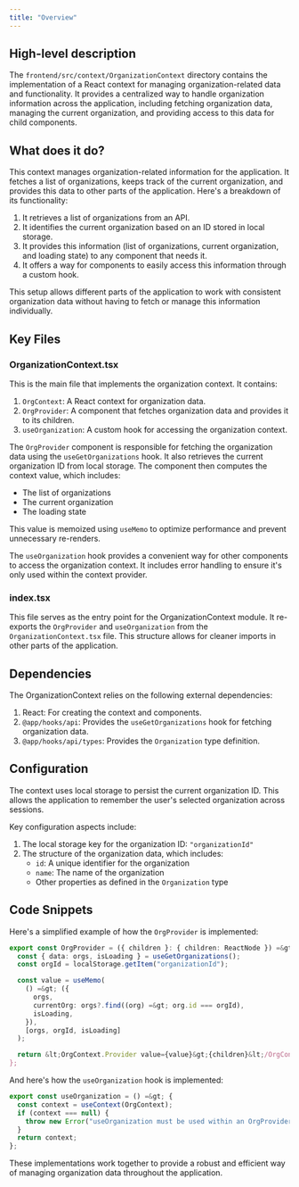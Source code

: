 ```yaml
---
title: "Overview"
---
```


## High-level description
The `frontend/src/context/OrganizationContext` directory contains the implementation of a React context for managing organization-related data and functionality. It provides a centralized way to handle organization information across the application, including fetching organization data, managing the current organization, and providing access to this data for child components.

## What does it do?
This context manages organization-related information for the application. It fetches a list of organizations, keeps track of the current organization, and provides this data to other parts of the application. Here's a breakdown of its functionality:

1. It retrieves a list of organizations from an API.
2. It identifies the current organization based on an ID stored in local storage.
3. It provides this information (list of organizations, current organization, and loading state) to any component that needs it.
4. It offers a way for components to easily access this information through a custom hook.

This setup allows different parts of the application to work with consistent organization data without having to fetch or manage this information individually.

## Key Files

### OrganizationContext.tsx
This is the main file that implements the organization context. It contains:

1. `OrgContext`: A React context for organization data.
2. `OrgProvider`: A component that fetches organization data and provides it to its children.
3. `useOrganization`: A custom hook for accessing the organization context.

The `OrgProvider` component is responsible for fetching the organization data using the `useGetOrganizations` hook. It also retrieves the current organization ID from local storage. The component then computes the context value, which includes:

- The list of organizations
- The current organization
- The loading state

This value is memoized using `useMemo` to optimize performance and prevent unnecessary re-renders.

The `useOrganization` hook provides a convenient way for other components to access the organization context. It includes error handling to ensure it's only used within the context provider.

### index.tsx
This file serves as the entry point for the OrganizationContext module. It re-exports the `OrgProvider` and `useOrganization` from the `OrganizationContext.tsx` file. This structure allows for cleaner imports in other parts of the application.

## Dependencies
The OrganizationContext relies on the following external dependencies:

1. React: For creating the context and components.
2. `@app/hooks/api`: Provides the `useGetOrganizations` hook for fetching organization data.
3. `@app/hooks/api/types`: Provides the `Organization` type definition.

## Configuration
The context uses local storage to persist the current organization ID. This allows the application to remember the user's selected organization across sessions.

Key configuration aspects include:

1. The local storage key for the organization ID: `"organizationId"`
2. The structure of the organization data, which includes:
   - `id`: A unique identifier for the organization
   - `name`: The name of the organization
   - Other properties as defined in the `Organization` type

## Code Snippets

Here's a simplified example of how the `OrgProvider` is implemented:

```typescript
export const OrgProvider = ({ children }: { children: ReactNode }) =&gt; {
  const { data: orgs, isLoading } = useGetOrganizations();
  const orgId = localStorage.getItem("organizationId");

  const value = useMemo(
    () =&gt; ({
      orgs,
      currentOrg: orgs?.find((org) =&gt; org.id === orgId),
      isLoading,
    }),
    [orgs, orgId, isLoading]
  );

  return &lt;OrgContext.Provider value={value}&gt;{children}&lt;/OrgContext.Provider&gt;;
};
```

And here's how the `useOrganization` hook is implemented:

```typescript
export const useOrganization = () =&gt; {
  const context = useContext(OrgContext);
  if (context === null) {
    throw new Error("useOrganization must be used within an OrgProvider");
  }
  return context;
};
```

These implementations work together to provide a robust and efficient way of managing organization data throughout the application.